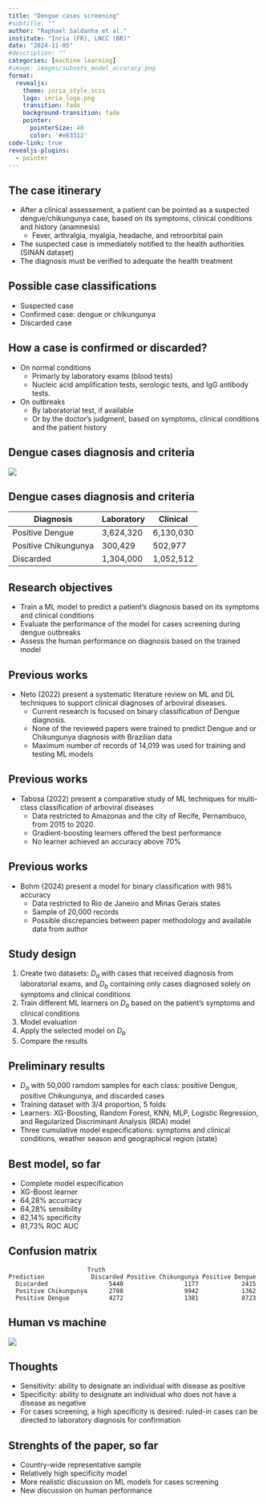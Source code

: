 ```yaml
---
title: "Dengue cases screening"
#subtitle: ""
author: "Raphael Saldanha et al."
institute: "Inria (FR), LNCC (BR)"
date: "2024-11-05"
#description: ""
categories: [machine learning]
#image: images/subsets_model_accuracy.png
format:
  revealjs: 
    theme: inria_style.scss
    logo: inria_logo.png
    transition: fade
    background-transition: fade
    pointer:
      pointerSize: 40
      color: '#e63312'
code-link: true
revealjs-plugins:
  - pointer
---
```


## The case itinerary

-   After a clinical assessement, a patient can be pointed as a [suspected dengue/chikungunya case]{.hl}, based on its symptoms, clinical conditions and history (anamnesis)
    -   Fever, arthralgia, myalgia, headache, and retroorbital pain
-   The suspected case is [immediately notified]{.hl} to the health authorities (SINAN dataset)
-   The diagnosis must be [verified]{.hl} to adequate the health treatment

## Possible case classifications 

-   Suspected case
-   Confirmed case: dengue or chikungunya
-   Discarded case

## How a case is confirmed or discarded?

-   On normal conditions
    -   Primarly by laboratory exams (blood tests)
    -   Nucleic acid amplification tests, serologic tests, and IgG antibody tests.
-   On outbreaks
    -   By laboratorial test, if available
    -   Or by the [doctor's judgment]{.hl}, based on symptoms, clinical conditions and the patient history

## Dengue cases diagnosis and criteria

![](images/dengue_cases_class_2024.png)

## Dengue cases diagnosis and criteria

|Diagnosis            | Laboratory | Clinical |
|---------------------|------------|----------|
|Positive Dengue      |3,624,320   |6,130,030 |
|Positive Chikungunya |300,429     |502,977   |
|Discarded            |1,304,000   |1,052,512 |


## Research objectives

-   Train a ML model to predict a patient's diagnosis based on its symptoms and clinical conditions
-   Evaluate the performance of the model for cases screening during dengue outbreaks
-   Assess the human performance on diagnosis based on the trained model

## Previous works

-   Neto (2022) present a systematic literature review on ML and DL techniques to support
clinical diagnoses of arboviral diseases. 
    -   Current research is focused on binary classification of Dengue diagnosis. 
    -   None of the reviewed papers were trained to predict Dengue and or Chikungunya diagnosis with Brazilian data
    -   Maximum number of records of 14,019 was used for training and testing ML models

## Previous works

-   Tabosa (2022) present a comparative study of ML techniques for multi-class classification of
arboviral diseases
    -   Data restricted to Amazonas and the city of Recife, Pernambuco, from 2015 to 2020.
    -   Gradient-boosting learners offered the best performance
    -   No learner achieved an accuracy above 70%

## Previous works

-   Bohm (2024) present a model for binary classification with 98% accuracy
    -   Data restricted to Rio de Janeiro and Minas Gerais states
    -   Sample of 20,000 records
    -   Possible discrepancies between paper methodology and available data from author


## Study design

1.  Create two datasets: $D_a$ with cases that received diagnosis from laboratorial exams, and $D_b$ containing only cases diagnosed solely on symptoms and clinical conditions
2.  Train different ML learners on $D_a$ based on the patient's symptoms and clinical conditions
3.  Model evaluation
4.  Apply the selected model on $D_b$
5.  Compare the results

## Preliminary results

-   $D_a$ with 50,000 ramdom samples for each class: positive Dengue, positive Chikungunya, and discarded cases
-   Training dataset with 3/4 proportion, 5 folds
-   Learners: XG-Boosting, Random Forest, KNN, MLP, Logistic Regression, and Regularized Discriminant Analysis (RDA) model
-   Three cumulative model especifications: symptoms and clinical conditions, weather season and geographical region (state)

## Best model, so far

-   Complete model especification
-   XG-Boost learner
-   64,28% accurracy
-   64,28% sensibility
-   82,14% specificity
-   81,73% ROC AUC

## Confusion matrix

```
                      Truth
Prediction             Discarded Positive Chikungunya Positive Dengue
  Discarded                 5440                 1177            2415
  Positive Chikungunya      2788                 9942            1362
  Positive Dengue           4272                 1381            8723
```

## Human vs machine

![](images/dengue_class_eval_ref.png)

## Thoughts

-   Sensitivity: ability to designate an individual with disease as positive
-   Specificity: ability to designate an individual who does not have a disease as negative
-   For cases screening, a high specificity is desired: ruled-in cases can be directed to laboratory diagnosis for confirmation

## Strenghts of the paper, so far

-   Country-wide representative sample
-   Relatively high specificity model
-   More realistic discussion on ML models for cases screening 
-   New discussion on human performance

